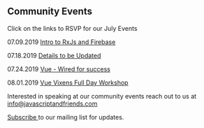 
<Card>

## Community Events

Click on the links to RSVP for our July Events

<Text my={20}>07.09.2019 <a href="https://www.eventbrite.com/e/intro-to-rxjs-and-firebase-tickets-64553341783" target="_blank" rel="noopener noreferrer">Intro to RxJs and Firebase</a></Text>

<Text my={20}>07.18.2019 <a href="" target="_blank" rel="noopener noreferrer">Details to be Updated</a></Text>

<Text my={20}>07.24.2019 <a href="https://www.meetup.com/Vue-Columbus/events/jgbfwqyzkbgc/" target="_blank" rel="noopener noreferrer">Vue - Wired for success</a></Text>

<Text my={20}>08.01.2019 <a href="https://vuevixens.org/events/javascript-friends-conference-2019" target="_blank" rel="noopener noreferrer">Vue Vixens Full Day Workshop</a></Text>


Interested in speaking at our community events reach out to us 
at <a href="mailto:info@javascriptandfriends.com">info@javascriptandfriends.com</a>

<a href="http://eepurl.com/gubqeb" target="_blank">Subscribe </a>to our mailing list for updates. 


</Card>
